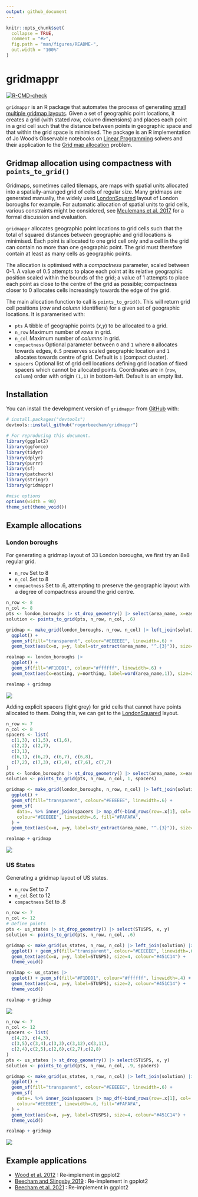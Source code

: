 ```yaml
---
output: github_document
---
```


```r
knitr::opts_chunk$set(
  collapse = TRUE,
  comment = "#>",
  fig.path = "man/figures/README-",
  out.width = "100%"
)
```

# gridmappr

<!-- badges: start -->
[![R-CMD-check](https://github.com/rogerbeecham/gridmappr/actions/workflows/R-CMD-check.yaml/badge.svg)](https://github.com/rogerbeecham/gridmappr/actions/workflows/R-CMD-check.yaml)
<!-- badges: end -->

`gridmappr` is an R package that automates the process of generating [small multiple gridmap layouts](https://www.gicentre.net/smwg). Given a set of geographic point locations, it creates a grid (with stated *row, column* dimensions) and places each point in a grid cell such that the distance between points in geographic space and that within the grid space is minimised. The package is an R implementation of Jo Wood's Observable notebooks on [Linear Programming](https://observablehq.com/@jwolondon/hello-linear-programming) solvers and their application to the [Grid map allocation](https://observablehq.com/@jwolondon/gridmap-allocation?collection=@jwolondon/utilities) problem.

## Gridmap allocation using compactness with `points_to_grid()` 

Gridmaps, sometimes called tilemaps, are maps with spatial units allocated into a spatially-arranged grid of cells of regular size. Many gridmaps are generated manually, the widely used [LondonSquared](https://github.com/aftertheflood/londonsquared) layout of London boroughs for example. For automatic allocation of spatial units to grid cells, various constraints might be considered, see [Meulemans et al. 2017](https://www.gicentre.net/smwg) for a formal discussion and evaluation.

`gridmappr` allocates geographic point locations to grid cells such that the total of squared distances between geographic and grid locations is minimised. Each point is allocated to one grid cell only and a cell in the grid can contain no more than one geographic point. The grid must therefore contain at least as many cells as geographic points. 

The allocation is optimised with a *compactness* parameter, scaled between 0-1. A value of 0.5 attempts to place each point at its relative geographic position scaled within the bounds of the grid; a value of 1 attempts to place each point as close to the centre of the grid as possible; compactness closer to 0 allocates cells increasingly towards the edge of the grid.

The main allocation function to call is `points_to_grid()`. This will return grid cell positions (*row* and *column* identifiers) for a given set of geographic locations. It is paramerised with:

* `pts` A tibble of geographic points (*x*,*y*) to be allocated to a grid.
* `n_row` Maximum number of *rows* in grid.
* `n_col` Maximum number of *columns* in grid.
* `compactness` Optional parameter between `0` and `1` where `0` allocates towards edges, `0.5` preserves scaled geographic location and `1` allocates towards centre of grid. Default is `1` (compact cluster).
* `spacers` Optional list of grid cell locations defining grid location of fixed spacers which cannot be allocated points. Coordinates are in (`row`, `column`) order with origin `(1,1)` in bottom-left. Default is an empty list.

## Installation

You can install the development version of `gridmappr` from [GitHub](https://github.com/) with:

``` r
# install.packages("devtools")
devtools::install_github("rogerbeecham/gridmappr")
```

``` r
# For reproducing this document.
library(ggplot2)
library(ggforce)
library(tidyr)
library(dplyr)
library(purrr)
library(sf)
library(patchwork)
library(stringr)
library(gridmappr)
```


```r
#misc options
options(width = 90)
theme_set(theme_void())
```

## Example allocations

### London boroughs

For generating a gridmap layout of 33 London boroughs, we first try an 8x8 regular grid.

* `n_row` Set to 8
* `n_col` Set to 8
* `compactness` Set to .6, attempting to preserve the geographic layout with a degree of compactness around the grid centre.

```r
n_row <- 8
n_col <- 8
pts <- london_boroughs |> st_drop_geometry() |> select(area_name, x=easting, y=northing)
solution <- points_to_grid(pts, n_row, n_col, .6)
```

``` r
gridmap <- make_grid(london_boroughs, n_row, n_col) |> left_join(solution)  |> 
  ggplot() + 
  geom_sf(fill="transparent", colour="#EEEEEE", linewidth=.6) +
  geom_text(aes(x=x, y=y, label=str_extract(area_name, "^.{3}")), size=4, colour="#451C14") 

realmap <- london_boroughs |> 
  ggplot() + 
  geom_sf(fill="#F1DDD1", colour="#ffffff", linewidth=.6) +
  geom_text(aes(x=easting, y=northing, label=word(area_name,1)), size=2, colour="#451C14")

realmap + gridmap
```

![](./man/figures/lb-no-spacers.svg)


Adding explicit spacers (light grey) for grid cells that cannot have points allocated to them. Doing this, we can get to the [LondonSquared](https://github.com/aftertheflood/londonsquared) layout.


```r
n_row <- 7
n_col <- 8
spacers <- list(
  c(1,3), c(1,5), c(1,6),
  c(2,2), c(2,7),
  c(3,1), 
  c(6,1), c(6,2), c(6,7), c(6,8),
  c(7,2), c(7,3), c(7,4), c(7,6), c(7,7)
)
pts <- london_boroughs |> st_drop_geometry() |> select(area_name, x=easting, y=northing)
solution <- points_to_grid(pts, n_row, n_col, 1, spacers)
```

``` r
gridmap <- make_grid(london_boroughs, n_row, n_col) |> left_join(solution)  |> 
  ggplot() + 
  geom_sf(fill="transparent", colour="#EEEEEE", linewidth=.6) +
  geom_sf(
    data=. %>% inner_join(spacers |> map_df(~bind_rows(row=.x[1], col=.x[2]))),
    colour="#EEEEEE", linewidth=.6, fill="#FAFAFA",
  ) +
  geom_text(aes(x=x, y=y, label=str_extract(area_name, "^.{3}")), size=4, colour="#451C14")

realmap + gridmap
```

![](./man/figures/lb-spacers.svg)


### US States

Generating a gridmap layout of US states.

* `n_row` Set to 7
* `n_col` Set to 12
* `compactness` Set to .8

```r
n_row <- 7
n_col <- 12
# Define points 
pts <- us_states |> st_drop_geometry() |> select(STUSPS, x, y)
solution <- points_to_grid(pts, n_row, n_col, .6)
```

``` r
gridmap <- make_grid(us_states, n_row, n_col) |> left_join(solution) |> 
  ggplot() + geom_sf(fill="transparent", colour="#EEEEEE", linewidth=.6) +
  geom_text(aes(x=x, y=y, label=STUSPS), size=4, colour="#451C14") +
  theme_void()

realmap <- us_states |> 
  ggplot() + geom_sf(fill="#F1DDD1", colour="#ffffff", linewidth=.4) +
  geom_text(aes(x=x, y=y, label=STUSPS), size=2, colour="#451C14") +
  theme_void()

realmap + gridmap
```

![](./man/figures/us-no-spacers.svg)

```r
n_row <- 7
n_col <- 12
spacers <- list(
  c(4,2), c(4,3),
  c(3,5),c(3,4),c(3,3),c(3,12),c(3,11),
  c(2,4),c(2,5),c(2,6),c(2,7),c(2,8)
)
pts <- us_states |> st_drop_geometry() |> select(STUSPS, x, y)
solution <- points_to_grid(pts, n_row, n_col, .9, spacers)
```

``` r
gridmap <- make_grid(us_states, n_row, n_col) |> left_join(solution) |> 
  ggplot() + 
  geom_sf(fill="transparent", colour="#EEEEEE", linewidth=.6) +
  geom_sf(
    data=. %>% inner_join(spacers |> map_df(~bind_rows(row=.x[1], col=.x[2]))),
    colour="#EEEEEE", linewidth=.6, fill="#FAFAFA",
  ) +
  geom_text(aes(x=x, y=y, label=STUSPS), size=4, colour="#451C14") +
  theme_void()

realmap + gridmap
```

![](./man/figures/us-spacers.svg)

## Example applications

* [Wood et al. 2012](https://www.gicentre.net/featuredpapers) : Re-implement in gpplot2
* [Beecham and Slingsby 2019](https://journals.sagepub.com/doi/10.1177/0308518X19850580) : Re-implement in gpplot2 
* [Beecham et al. 2021](https://eprints.whiterose.ac.uk/172944/) : Re-implement in ggplot2
